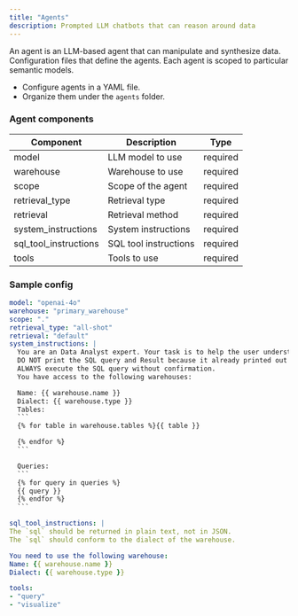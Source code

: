 ```yaml
---
title: "Agents"
description: Prompted LLM chatbots that can reason around data
---
```


An agent is an LLM-based agent that can manipulate and synthesize data.
Configuration files that define the agents. Each agent is scoped to particular semantic models.

- Configure agents in a YAML file.
- Organize them under the `agents` folder.

### Agent components

| Component             | Description           | Type     |
| --------------------- | --------------------- | -------- |
| model                 | LLM model to use      | required |
| warehouse             | Warehouse to use      | required |
| scope                 | Scope of the agent    | required |
| retrieval_type        | Retrieval type        | required |
| retrieval             | Retrieval method      | required |
| system_instructions   | System instructions   | required |
| sql_tool_instructions | SQL tool instructions | required |
| tools                 | Tools to use          | required |

### Sample config

````yaml agents/default.yml
model: "openai-4o"
warehouse: "primary_warehouse"
scope: "."
retrieval_type: "all-shot"
retrieval: "default"
system_instructions: |
  You are an Data Analyst expert. Your task is to help the user understand the provided SQL query and Result.
  DO NOT print the SQL query and Result because it already printed out to the user.
  ALWAYS execute the SQL query without confirmation.
  You have access to the following warehouses:

  Name: {{ warehouse.name }}
  Dialect: {{ warehouse.type }}
  Tables:
  ```
  {% for table in warehouse.tables %}{{ table }}

  {% endfor %}
  ```

  Queries:
  ```
  {% for query in queries %}
  {{ query }}
  {% endfor %}
  ```

sql_tool_instructions: |
The `sql` should be returned in plain text, not in JSON.
The `sql` should conform to the dialect of the warehouse.

You need to use the following warehouse:
Name: {{ warehouse.name }}
Dialect: {{ warehouse.type }}

tools:
- "query"
- "visualize"
````
